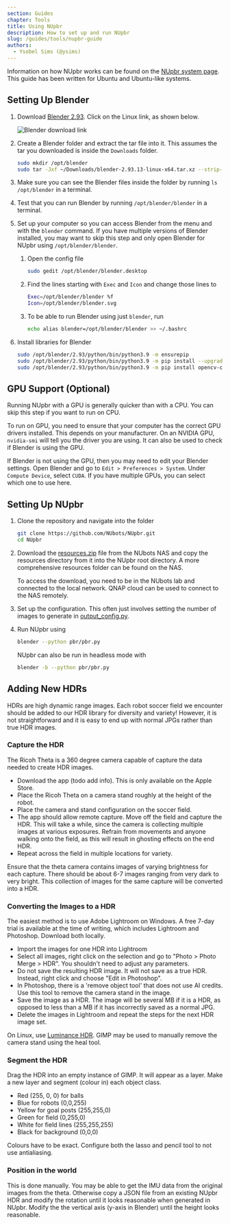 ```yaml
---
section: Guides
chapter: Tools
title: Using NUpbr
description: How to set up and run NUpbr
slug: /guides/tools/nupbr-guide
authors:
  - Ysobel Sims (@ysims)
---
```


Information on how NUpbr works can be found on the [NUpbr system page](/system/tools/nupbr). This guide has been written for Ubuntu and Ubuntu-like systems.

## Setting Up Blender

1. Download [Blender 2.93](https://www.blender.org/download/lts/2-93/). Click on the Linux link, as shown below.

   ![Blender download link](./images/blender-download.png 'The Blender 2.93 download page highlighting the Linux option.')

2. Create a Blender folder and extract the tar file into it. This assumes the tar you downloaded is inside the `Downloads` folder.

   ```bash
   sudo mkdir /opt/blender
   sudo tar -Jxf ~/Downloads/blender-2.93.13-linux-x64.tar.xz --strip-components=1 -C /opt/blender

   ```

3. Make sure you can see the Blender files inside the folder by running `ls /opt/blender` in a terminal.

4. Test that you can run Blender by running `/opt/blender/blender` in a terminal.

5. Set up your computer so you can access Blender from the menu and with the `blender` command. If you have multiple versions of Blender installed, you may want to skip this step and only open Blender for NUpbr using `/opt/blender/blender`.

   1. Open the config file

      ```bash
      sudo gedit /opt/blender/blender.desktop
      ```

   2. Find the lines starting with `Exec` and `Icon` and change those lines to

      ```bash
      Exec=/opt/blender/blender %f
      Icon=/opt/blender/blender.svg
      ```

   3. To be able to run Blender using just `blender`, run

      ```bash
      echo alias blender=/opt/blender/blender >> ~/.bashrc
      ```

6. Install libraries for Blender

   ```bash
   sudo /opt/blender/2.93/python/bin/python3.9 -m ensurepip
   sudo /opt/blender/2.93/python/bin/python3.9 -m pip install --upgrade pip
   sudo /opt/blender/2.93/python/bin/python3.9 -m pip install opencv-contrib-python
   ```

## GPU Support (Optional)

Running NUpbr with a GPU is generally quicker than with a CPU. You can skip this step if you want to run on CPU.

To run on GPU, you need to ensure that your computer has the correct GPU drivers installed. This depends on your manufacturer. On an NVIDIA GPU, `nvidia-smi` will tell you the driver you are using. It can also be used to check if Blender is using the GPU.

If Blender is not using the GPU, then you may need to edit your Blender settings. Open Blender and go to `Edit > Preferences > System`. Under `Compute Device`, select `CUDA`. If you have multiple GPUs, you can select which one to use here.

## Setting Up NUpbr

1. Clone the repository and navigate into the folder

   ```bash
   git clone https://github.com/NUbots/NUpbr.git
   cd NUpbr
   ```

2. Download the [resources.zip](http://10.1.0.223:8080/share.cgi?ssid=05GE7Tx) file from the NUbots NAS and copy the resources directory from it into the NUpbr root directory. A more comprehensive resources folder can be found on the NAS.

   <Alert>

   To access the download, you need to be in the NUbots lab and connected to the local network. QNAP cloud can be used to connect to the NAS remotely.

   </Alert>

3. Set up the configuration. This often just involves setting the number of images to generate in [output_config.py](https://github.com/NUbots/NUpbr/blob/main/pbr/config/output_config.py).

4. Run NUpbr using

   ```bash
   blender --python pbr/pbr.py
   ```

   NUpbr can also be run in headless mode with

   ```bash
   blender -b --python pbr/pbr.py
   ```

## Adding New HDRs

HDRs are high dynamic range images. Each robot soccer field we encounter should be added to our HDR library for diversity and variety! However, it is not straightforward and it is easy to end up with normal JPGs rather than true HDR images.

### Capture the HDR

The Ricoh Theta is a 360 degree camera capable of capture the data needed to create HDR images. 

- Download the app (todo add info). This is only available on the Apple Store.
- Place the Ricoh Theta on a camera stand roughly at the height of the robot.
- Place the camera and stand configuration on the soccer field.
- The app should allow remote capture. Move off the field and capture the HDR. This will take a while, since the camera is collecting multiple images at various exposures. Refrain from movements and anyone walking onto the field, as this will result in ghosting effects on the end HDR. 
- Repeat across the field in multiple locations for variety. 

Ensure that the theta camera contains images of varying brightness for each capture. There should be about 6-7 images ranging from very dark to very bright. This collection of images for the same capture will be converted into a HDR.

### Converting the Images to a HDR

The easiest method is to use Adobe Lightroom on Windows. A free 7-day trial is available at the time of writing, which includes Lightroom and Photoshop. Download both locally.

- Import the images for one HDR into Lightroom
- Select all images, right click on the selection and go to "Photo > Photo Merge > HDR". You shouldn't need to adjust any parameters. 
- Do not save the resulting HDR image. It will not save as a true HDR. Instead, right click and choose "Edit in Photoshop".
- In Photoshop, there is a 'remove object tool' that does not use AI credits. Use this tool to remove the camera stand in the image.
- Save the image as a HDR. The image will be several MB if it is a HDR, as opposed to less than a MB if it has incorrectly saved as a normal JPG. 
- Delete the images in Lightroom and repeat the steps for the next HDR image set.

On Linux, use [Luminance HDR](https://sourceforge.net/projects/qtpfsgui/). GIMP may be used to manually remove the camera stand using the heal tool.

### Segment the HDR

Drag the HDR into an empty instance of GIMP. It will appear as a layer. Make a new layer and segment (colour in) each object class.

- Red (255, 0, 0) for balls
- Blue for robots (0,0,255)
- Yellow for goal posts (255,255,0)
- Green for field (0,255,0)
- White for field lines (255,255,255)
- Black for background (0,0,0)

Colours have to be exact. Configure both the lasso and pencil tool to not use antialiasing.

### Position in the world

This is done manually. You may be able to get the IMU data from the original images from the theta. Otherwise copy a JSON file from an existing NUpbr HDR and modify the rotation until it looks reasonable when generated in NUpbr. Modify the the vertical axis (y-axis in Blender) until the height looks reasonable.
